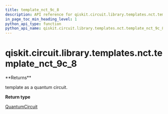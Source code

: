 ```yaml
---
title: template_nct_9c_8
description: API reference for qiskit.circuit.library.templates.nct.template_nct_9c_8
in_page_toc_min_heading_level: 1
python_api_type: function
python_api_name: qiskit.circuit.library.templates.nct.template_nct_9c_8
---
```


# qiskit.circuit.library.templates.nct.template\_nct\_9c\_8

<Function id="qiskit.circuit.library.templates.nct.template_nct_9c_8" name="template_nct_9c_8" isDedicatedPage={true} github="https://github.com/qiskit/qiskit/tree/stable/0.19/qiskit/circuit/library/templates/nct/template_nct_9c_8.py" signature="template_nct_9c_8()">
  **Returns**

  template as a quantum circuit.

  **Return type**

  [QuantumCircuit](qiskit.circuit.QuantumCircuit "qiskit.circuit.QuantumCircuit")
</Function>


